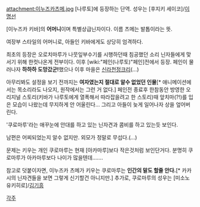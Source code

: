 attachment:이누즈카츠메.jpg
[나루토]에 등장하는 단역. 성우는 [후지키 세이코]/[[이명선]]

[이누즈카 키바]의 '''어머니'''이며 특별상급닌자이다. 이름 츠메는 발톱이라는 뜻.

여장부 스타일의 어머니로, 아들인 키바에게도 상당히 엄격하다.

최초의 등장은 오로치마루가 나뭇잎부수기를 시행하던때 침공했던 소리 닌자들에게 맞서기 위해 한컷나온게 전부이다. 이후 [wiki:"페인(나루토)"페인]전에서 등장. 페인이 물러나자 '''하하하 도망갔군!'''했으나 이후 마을은 [[신라천정]]크리(...)

아무리봐도 설정을 보기 전까지는 '''여자였는지 절대로 알수 없었던 인물'''[* 애니메이션에서는 목소리라도 나오지, 원작에서는 그런 거 없다.] 페인전 종료후 한참동안 방영한 오리지널 스토리(키바가 나루토에게 열폭해서 따라잡을려고 한 스토리)때 앞치마(?!)를 입은 모습이 나왔는데 무지하게 안 어울린다... 그리고 아들이 늦게 일어나자 상을 엎어버린다.

'쿠로마루'라는 애꾸눈에 안대를 하고 있는 닌자견과 콤비를 하고 있는듯 보인다.

남편은 어찌되었는지 알수 없지만. 외모가 정말로 무섭다.(…)

문제는 키우는 개인 쿠로마루는 현재 [아카마루]보다 작은것처럼 보인단거다. 분명히 쿠로마루가 아카마루보다 나이가 많을텐데…….

참고로 덧붙이자면, 이누즈카 츠메가 키우는 쿠로마루는 '''인간의 말도 할줄 안다.'''[* 카카시의 닌자견들을 보면 그렇게 신기할건 아니지만.] 추가로, 쿠로마루의 성우는 [미소노 유키히로]/[[김기흥]]

[[각주]]

